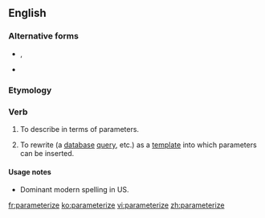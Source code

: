 ==English==

===Alternative forms===
* {{l|en|parameterise}}, {{l|en|parametrise}} {{qualifier|UK}}
* {{l|en|parametrize}} {{qualifier|US}}

===Etymology===
{{suffix|parameter|ize|lang=en}}

===Verb===
{{en-verb|parameteriz}}

# {{label|en|transitive}} To describe in terms of parameters.
# {{label|en|computing|transitive}} To rewrite (a [[database]] [[query]], etc.) as a [[template]] into which parameters can be inserted.

====Usage notes====
* Dominant modern spelling in US.

[[fr:parameterize]]
[[ko:parameterize]]
[[vi:parameterize]]
[[zh:parameterize]]